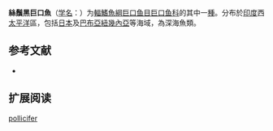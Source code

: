 {{Speciesbox
| name = 絲鬚黑巨口魚
| status = NE
| status_system = IUCN3.1
| image = 
| genus = Melanostomias
| species = pollicifer
| authority = [[Parin_&_Pokhil'skaya|Parin & Pokhil'skaya]], 1978
| synonyms = 
}}

'''絲鬚黑巨口魚'''（[[学名|学名]]：{{lang|la|''Melanostomias pollicifer''}}）为[[輻鰭魚綱|輻鰭魚綱]][[巨口鱼目|巨口鱼目]][[巨口鱼科|巨口鱼科]]的其中一[[種|種]]。分布於[[印度|印度]]西[[太平洋|太平洋]]區，包括[[日本|日本]]及[[巴布亞紐幾內亞|巴布亞紐幾內亞]]等海域，為深海魚類。
== 参考文献 ==
{{refbegin}}
*{{FishBase_species|genus=Melanostomias|species=pollicifer|year=2012|month=2}}
{{refend}}

== 扩展阅读 ==
{{refbegin}}
{{wikispecies-inline|Melanostomias pollicifer|絲鬚黑巨口魚}}
{{refend}}
{{Taxonbar|from=Q728610}}

[[Category:黑巨口鱼属|pollicifer]]